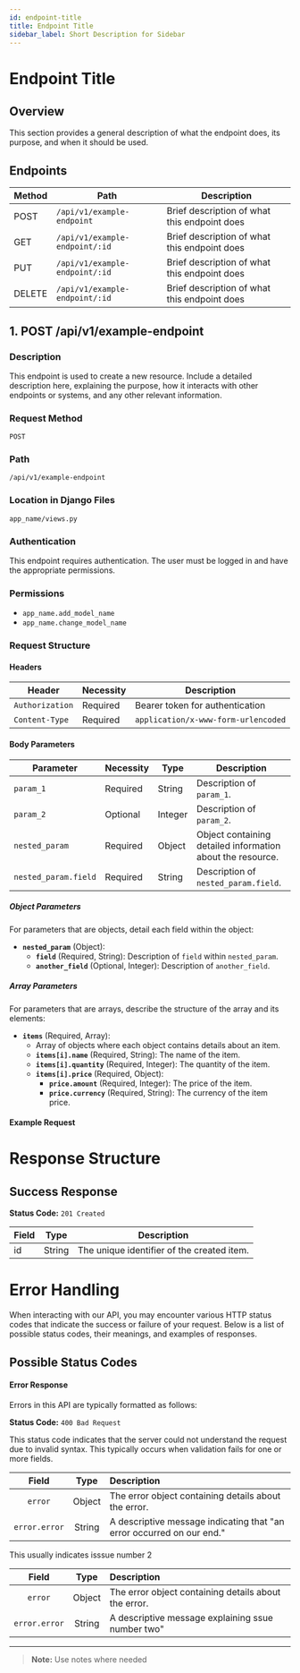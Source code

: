 ```yaml
---
id: endpoint-title
title: Endpoint Title
sidebar_label: Short Description for Sidebar
---
```


# Endpoint Title

## Overview

This section provides a general description of what the endpoint does, its purpose, and when it should be used.

## Endpoints

| Method | Path                             | Description                                           |
|--------|----------------------------------|-------------------------------------------------------|
| POST   | `/api/v1/example-endpoint`       | Brief description of what this endpoint does          |
| GET    | `/api/v1/example-endpoint/:id`   | Brief description of what this endpoint does          |
| PUT    | `/api/v1/example-endpoint/:id`   | Brief description of what this endpoint does          |
| DELETE | `/api/v1/example-endpoint/:id`   | Brief description of what this endpoint does          |

## 1. POST /api/v1/example-endpoint

### Description

This endpoint is used to create a new resource. Include a detailed description here, explaining the purpose, how it interacts with other endpoints or systems, and any other relevant information.

### Request Method

`POST`

### Path

`/api/v1/example-endpoint`

### Location in Django Files

`app_name/views.py`

### Authentication

This endpoint requires authentication. The user must be logged in and have the appropriate permissions.

### Permissions

- `app_name.add_model_name`
- `app_name.change_model_name`

### Request Structure

#### Headers

| Header          | Necessity | Description                                  |
|-----------------|-----------|----------------------------------------------|
| `Authorization` | Required  | Bearer token for authentication              |
| `Content-Type`  | Required  | `application/x-www-form-urlencoded`          |

#### Body Parameters

| Parameter            | Necessity | Type    | Description                                               |
|----------------------|-----------|---------|-----------------------------------------------------------|
| `param_1`            | Required  | String  | Description of `param_1`.                                  |
| `param_2`            | Optional  | Integer | Description of `param_2`.                                  |
| `nested_param`       | Required  | Object  | Object containing detailed information about the resource. |
| `nested_param.field` | Required  | String  | Description of `nested_param.field`.                       |

##### Object Parameters

For parameters that are objects, detail each field within the object:

- **`nested_param`** (Object):
  - **`field`** (Required, String): Description of `field` within `nested_param`.
  - **`another_field`** (Optional, Integer): Description of `another_field`.

##### Array Parameters

For parameters that are arrays, describe the structure of the array and its elements:

- **`items`** (Required, Array):
  - Array of objects where each object contains details about an item.
  - **`items[i].name`** (Required, String): The name of the item.
  - **`items[i].quantity`** (Required, Integer): The quantity of the item.
  - **`items[i].price`** (Required, Object):
    - **`price.amount`** (Required, Integer): The price of the item.
    - **`price.currency`** (Required, String): The currency of the item price.

#### Example Request



# Response Structure

## Success Response

**Status Code:** `201 Created`

| Field | Type   | Description                               |
|-------|--------|-------------------------------------------|
| id    | String | The unique identifier of the created item.|


# Error Handling

When interacting with our API, you may encounter various HTTP status codes that indicate the success or failure of your request. Below is a list of possible status codes, their meanings, and examples of responses.

## Possible Status Codes

#### Error Response

Errors in this API are typically formatted as follows:

**Status Code:** `400 Bad Request`

This status code indicates that the server could not understand the request due to invalid syntax. This typically occurs when validation fails for one or more fields.



| **Field**       | **Type** | **Description**                                                     |
|:---------------:|:--------:|:-------------------------------------------------------------------|
| `error`         | Object   | The error object containing details about the error.               |
| `error.error`   | String   | A descriptive message indicating that "an error occurred on our end." |

This usually indicates isssue number 2



| **Field**       | **Type** | **Description**                                                     |
|:---------------:|:--------:|:-------------------------------------------------------------------|
| `error`         | Object   | The error object containing details about the error.               |
| `error.error`   | String   | A descriptive message explaining ssue number two" |
---



> **Note:** Use notes where needed
